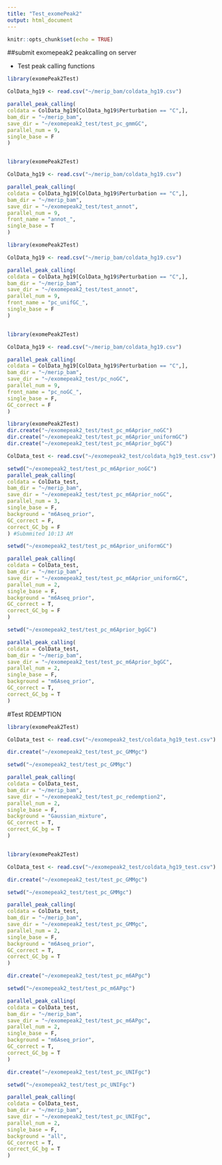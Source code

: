 ```yaml
---
title: "Test_exomePeak2"
output: html_document
---
```


```r
knitr::opts_chunk$set(echo = TRUE)
```

##submit exomepeak2 peakcalling on server

- Test peak calling functions

```r
library(exomePeak2Test)

ColData_hg19 <- read.csv("~/merip_bam/coldata_hg19.csv")

parallel_peak_calling(
coldata = ColData_hg19[ColData_hg19$Perturbation == "C",],
bam_dir = "~/merip_bam",
save_dir = "~/exomepeak2_test/test_pc_gmmGC",
parallel_num = 9,
single_base = F
)


library(exomePeak2Test)

ColData_hg19 <- read.csv("~/merip_bam/coldata_hg19.csv")

parallel_peak_calling(
coldata = ColData_hg19[ColData_hg19$Perturbation == "C",],
bam_dir = "~/merip_bam",
save_dir = "~/exomepeak2_test/test_annot",
parallel_num = 9,
front_name = "annot_",
single_base = T
)

library(exomePeak2Test)

ColData_hg19 <- read.csv("~/merip_bam/coldata_hg19.csv")

parallel_peak_calling(
coldata = ColData_hg19[ColData_hg19$Perturbation == "C",],
bam_dir = "~/merip_bam",
save_dir = "~/exomepeak2_test/test_annot",
parallel_num = 9,
front_name = "pc_unifGC_",
single_base = F
)


library(exomePeak2Test)

ColData_hg19 <- read.csv("~/merip_bam/coldata_hg19.csv")

parallel_peak_calling(
coldata = ColData_hg19[ColData_hg19$Perturbation == "C",],
bam_dir = "~/merip_bam",
save_dir = "~/exomepeak2_test/pc_noGC",
parallel_num = 9,
front_name = "pc_noGC_",
single_base = F,
GC_correct = F
)
```


```r
library(exomePeak2Test)
dir.create("~/exomepeak2_test/test_pc_m6Aprior_noGC")
dir.create("~/exomepeak2_test/test_pc_m6Aprior_uniformGC")
dir.create("~/exomepeak2_test/test_pc_m6Aprior_bgGC")

ColData_test <- read.csv("~/exomepeak2_test/coldata_hg19_test.csv")

setwd("~/exomepeak2_test/test_pc_m6Aprior_noGC")
parallel_peak_calling(
coldata = ColData_test,
bam_dir = "~/merip_bam",
save_dir = "~/exomepeak2_test/test_pc_m6Aprior_noGC",
parallel_num = 3,
single_base = F,
background = "m6Aseq_prior",
GC_correct = F,
correct_GC_bg = F
) #Submmited 10:13 AM

setwd("~/exomepeak2_test/test_pc_m6Aprior_uniformGC")

parallel_peak_calling(
coldata = ColData_test,
bam_dir = "~/merip_bam",
save_dir = "~/exomepeak2_test/test_pc_m6Aprior_uniformGC",
parallel_num = 2,
single_base = F,
background = "m6Aseq_prior",
GC_correct = T,
correct_GC_bg = F
)

setwd("~/exomepeak2_test/test_pc_m6Aprior_bgGC")

parallel_peak_calling(
coldata = ColData_test,
bam_dir = "~/merip_bam",
save_dir = "~/exomepeak2_test/test_pc_m6Aprior_bgGC",
parallel_num = 2,
single_base = F,
background = "m6Aseq_prior",
GC_correct = T,
correct_GC_bg = T
)

```



#Test RDEMPTION

```r
library(exomePeak2Test)

ColData_test <- read.csv("~/exomepeak2_test/coldata_hg19_test.csv")

dir.create("~/exomepeak2_test/test_pc_GMMgc")

setwd("~/exomepeak2_test/test_pc_GMMgc")

parallel_peak_calling(
coldata = ColData_test,
bam_dir = "~/merip_bam",
save_dir = "~/exomepeak2_test/test_pc_redemption2",
parallel_num = 2,
single_base = F,
background = "Gaussian_mixture",
GC_correct = T,
correct_GC_bg = T
)


library(exomePeak2Test)

ColData_test <- read.csv("~/exomepeak2_test/coldata_hg19_test.csv")

dir.create("~/exomepeak2_test/test_pc_GMMgc")

setwd("~/exomepeak2_test/test_pc_GMMgc")

parallel_peak_calling(
coldata = ColData_test,
bam_dir = "~/merip_bam",
save_dir = "~/exomepeak2_test/test_pc_GMMgc",
parallel_num = 2,
single_base = F,
background = "m6Aseq_prior",
GC_correct = T,
correct_GC_bg = T
)

dir.create("~/exomepeak2_test/test_pc_m6APgc")

setwd("~/exomepeak2_test/test_pc_m6APgc")

parallel_peak_calling(
coldata = ColData_test,
bam_dir = "~/merip_bam",
save_dir = "~/exomepeak2_test/test_pc_m6APgc",
parallel_num = 2,
single_base = F,
background = "m6Aseq_prior",
GC_correct = T,
correct_GC_bg = T
)

dir.create("~/exomepeak2_test/test_pc_UNIFgc")

setwd("~/exomepeak2_test/test_pc_UNIFgc")

parallel_peak_calling(
coldata = ColData_test,
bam_dir = "~/merip_bam",
save_dir = "~/exomepeak2_test/test_pc_UNIFgc",
parallel_num = 2,
single_base = F,
background = "all",
GC_correct = T,
correct_GC_bg = T
)

```


